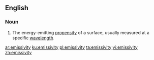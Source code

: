 ==English==

===Noun===
{{en-noun|emissivities}}
# {{context|physics|lang=en}} The energy-emitting [[propensity]] of a surface, usually measured at a specific [[wavelength]].

[[ar:emissivity]]
[[ku:emissivity]]
[[pl:emissivity]]
[[ta:emissivity]]
[[vi:emissivity]]
[[zh:emissivity]]